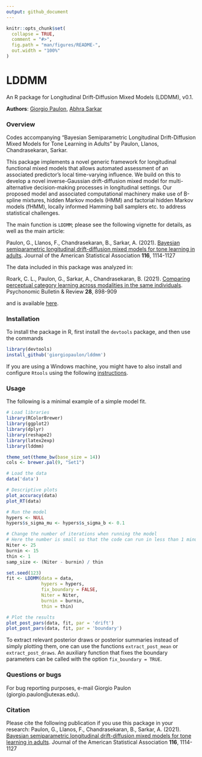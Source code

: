 ```yaml
---
output: github_document
---
```



```r
knitr::opts_chunk$set(
  collapse = TRUE,
  comment = "#>",
  fig.path = "man/figures/README-",
  out.width = "100%"
)
```


# LDDMM

An R package for Longitudinal Drift-Diffusion Mixed Models (LDDMM), v0.1.

**Authors**: [Giorgio Paulon](https://giorgiopaulon.github.io/), [Abhra Sarkar](https://abhrastat.github.io/)

### Overview

Codes accompanying "Bayesian Semiparametric Longitudinal Drift-Diffusion Mixed Models for Tone Learning in Adults" by Paulon, Llanos, Chandrasekaran, Sarkar.

This package implements a novel generic framework for longitudinal functional mixed models that allows automated assessment of an associated predictor's local time-varying influence. We build on this to develop a novel inverse-Gaussian drift-diffusion mixed model for multi-alternative decision-making processes in longitudinal settings. Our proposed model and associated computational machinery make use of B-spline mixtures, hidden Markov models (HMM) and factorial hidden Markov models (fHMM), locally informed Hamming ball samplers etc. to address statistical challenges.

The main function is `LDDMM`; please see the following vignette for details, as well as the main article:

Paulon, G., Llanos, F., Chandrasekaran, B., Sarkar, A. (2021). [Bayesian semiparametric longitudinal drift-diffusion mixed models for tone learning in adults](https://www.tandfonline.com/doi/abs/10.1080/01621459.2020.1801448?journalCode=uasa20). Journal of the American Statistical Association **116**, 1114-1127

The data included in this package was analyzed in: 

Roark, C. L., Paulon, G., Sarkar, A., Chandrasekaran, B. (2021). [Comparing perceptual category learning across modalities in the same individuals](https://link.springer.com/article/10.3758/s13423-021-01878-0). Psychonomic Bulletin & Review **28**, 898-909

and is available [here](https://osf.io/msnq2/).

### Installation

To install the package in R, first install the `devtools` package, and then use the commands
```r
library(devtools)
install_github('giorgiopaulon/lddmm')
```
If you are using a Windows machine, you might have to also install and configure `Rtools` using the following [instructions](https://cran.rstudio.com/bin/windows/Rtools/).

### Usage

The following is a minimal example of a simple model fit. 

```r
# Load libraries
library(RColorBrewer)
library(ggplot2)
library(dplyr)
library(reshape2)
library(latex2exp)
library(lddmm)

theme_set(theme_bw(base_size = 14))
cols <- brewer.pal(9, "Set1")

# Load the data
data('data')

# Descriptive plots
plot_accuracy(data)
plot_RT(data)

# Run the model
hypers <- NULL
hypers$s_sigma_mu <- hypers$s_sigma_b <- 0.1

# Change the number of iterations when running the model
# Here the number is small so that the code can run in less than 1 minute
Niter <- 25
burnin <- 15
thin <- 1
samp_size <- (Niter - burnin) / thin

set.seed(123)
fit <- LDDMM(data = data, 
             hypers = hypers, 
             fix_boundary = FALSE, 
             Niter = Niter, 
             burnin = burnin, 
             thin = thin)

# Plot the results
plot_post_pars(data, fit, par = 'drift')
plot_post_pars(data, fit, par = 'boundary')
```

To extract relevant posterior draws or posterior summaries instead of simply plotting them, one can use the functions `extract_post_mean` or `extract_post_draws`. 
An auxiliary function that fixes the boundary parameters can be called with the option `fix_boundary = TRUE`.

### Questions or bugs

For bug reporting purposes, e-mail Giorgio Paulon (giorgio.paulon@utexas.edu).

### Citation

Please cite the following publication if you use this package in your research: Paulon, G., Llanos, F., Chandrasekaran, B., Sarkar, A. (2021). [Bayesian semiparametric longitudinal drift-diffusion mixed models for tone learning in adults](https://www.tandfonline.com/doi/abs/10.1080/01621459.2020.1801448?journalCode=uasa20). Journal of the American Statistical Association **116**, 1114-1127